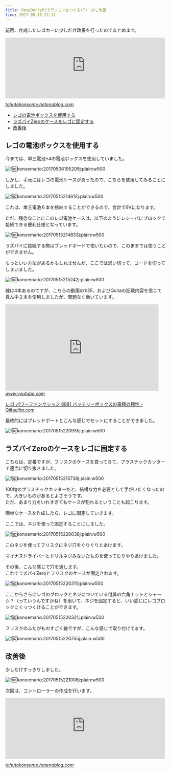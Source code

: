 ```yaml
---
title: RaspBerryPiでラジコンをつくる(7)：少し改善
time: 2017-05-15 22:11
---
```


前回、作成したレゴカーに少しだけ改善を行ったのでまとめます。

<iframe src="http://tohutokonsome.hatenablog.com/embed/2017/05/06/210309" title="RaspBerryPiでラジコンをつくる(6)：とりあえず動くものができました - 豆腐とコンソメ" class="embed-card embed-blogcard" scrolling="no" frameborder="0" style="display: block; width: 100%; height: 190px; max-width: 500px; margin: 10px 0px;"></iframe><cite class="hatena-citation"><a href="http://tohutokonsome.hatenablog.com/entry/2017/05/06/210309">tohutokonsome.hatenablog.com</a></cite>

- [レゴの電池ボックスを使用する](#%E3%83%AC%E3%82%B4%E3%81%AE%E9%9B%BB%E6%B1%A0%E3%83%9C%E3%83%83%E3%82%AF%E3%82%B9%E3%82%92%E4%BD%BF%E7%94%A8%E3%81%99%E3%82%8B)
- [ラズパイZeroのケースをレゴに固定する](#%E3%83%A9%E3%82%BA%E3%83%91%E3%82%A4Zero%E3%81%AE%E3%82%B1%E3%83%BC%E3%82%B9%E3%82%92%E3%83%AC%E3%82%B4%E3%81%AB%E5%9B%BA%E5%AE%9A%E3%81%99%E3%82%8B)
- [改善後](#%E6%94%B9%E5%96%84%E5%BE%8C)

## レゴの電池ボックスを使用する

今までは、単三電池\*4の電池ボックスを使用していました。

![f:id:konoemario:20170506195209j:plain:w500](https://cdn-ak.f.st-hatena.com/images/fotolife/k/konoemario/20170506/20170506195209.jpg "f:id:konoemario:20170506195209j:plain:w500")

しかし、手元にはレゴの電池ケースがあったので、こちらを使用してみることにしました。

![f:id:konoemario:20170515214612j:plain:w500](https://cdn-ak.f.st-hatena.com/images/fotolife/k/konoemario/20170515/20170515214612.jpg "f:id:konoemario:20170515214612j:plain:w500")

これは、単三電池６本を格納することができるので、合計で9Vになります。

ただ、残念なことにこのレゴ電池ケースは、以下のようにレシーバにブロックで接続できる便利仕様となっています。

![f:id:konoemario:20170515214833j:plain:w500](https://cdn-ak.f.st-hatena.com/images/fotolife/k/konoemario/20170515/20170515214833.jpg "f:id:konoemario:20170515214833j:plain:w500")

ラズパイに接続する際はブレッドボードで使いたいので、このままでは使うことができません。

もっといい方法があるかもしれませんが、ここでは思い切って、コードを切ってしまいました。

![f:id:konoemario:20170515215242j:plain:w500](https://cdn-ak.f.st-hatena.com/images/fotolife/k/konoemario/20170515/20170515215242.jpg "f:id:konoemario:20170515215242j:plain:w500")

線は4本あるのですが、こちらの動画の1:35、およびQuitaの記載内容を信じて真ん中２本を使用しましたが、問題なく動いています。

<iframe width="480" height="270" src="https://www.youtube.com/embed/uw3exu_3qD0?feature=oembed" frameborder="0" allowfullscreen></iframe><cite class="hatena-citation"><a href="https://www.youtube.com/watch?v=uw3exu_3qD0">www.youtube.com</a></cite>

[レゴ パワーファンクション 8881 バッテリーボックスの電極の極性 - Qiita](http://qiita.com/chi9rin/items/0c01c18c5048c64ffb0c)<cite class="hatena-citation"><a href="http://qiita.com/chi9rin/items/0c01c18c5048c64ffb0c">qiita.com</a></cite>

最終的にはブレッドボートとこんな感じでセットにすることができました。

![f:id:konoemario:20170515220935j:plain:w500](https://cdn-ak.f.st-hatena.com/images/fotolife/k/konoemario/20170515/20170515220935.jpg "f:id:konoemario:20170515220935j:plain:w500")

## ラズパイZeroのケースをレゴに固定する

こちらは、定番ですが、フリスクのケースを買ってきて、プラスチックカッターで適当に切り抜きました。

![f:id:konoemario:20170515215738j:plain:w500](https://cdn-ak.f.st-hatena.com/images/fotolife/k/konoemario/20170515/20170515215738.jpg "f:id:konoemario:20170515215738j:plain:w500")

100均のプラスチックカッターだと、結構な力を必要として手がいたくなったので、大きいものがあるとよさそうです。  
ただ、あまり力をいれすぎてもケースが割れるということも起こります。

簡単なケースを作成したら、レゴに固定していきます。

ここでは、ネジを使って固定することにしました。

![f:id:konoemario:20170515220038j:plain:w500](https://cdn-ak.f.st-hatena.com/images/fotolife/k/konoemario/20170515/20170515220038.jpg "f:id:konoemario:20170515220038j:plain:w500")

このネジを使ってフリスクにネジ穴をぐりぐりとあけます。

マイナスドライバーとドリルネジみないたものを使ってむりやりあけました。

その後、こんな感じで穴を通します。  
これでラズパイZeroとフリスクのケースが固定されます。

![f:id:konoemario:20170515220311j:plain:w500](https://cdn-ak.f.st-hatena.com/images/fotolife/k/konoemario/20170515/20170515220311.jpg "f:id:konoemario:20170515220311j:plain:w500")

ここからさらにレゴのブロックとネジについている付属の六角ナットとシャーシ？（っていうんですかね）を用いて、ネジを固定すると、いい感じにレゴブロックにくっつくけることができます。

![f:id:konoemario:20170515220321j:plain:w500](https://cdn-ak.f.st-hatena.com/images/fotolife/k/konoemario/20170515/20170515220321.jpg "f:id:konoemario:20170515220321j:plain:w500")

フリスクのふたがものすごく雑ですが、こんな感じで取り付けてます。

![f:id:konoemario:20170515220755j:plain:w500](https://cdn-ak.f.st-hatena.com/images/fotolife/k/konoemario/20170515/20170515220755.jpg "f:id:konoemario:20170515220755j:plain:w500")

## 改善後

少しだけすっきりしました。

![f:id:konoemario:20170515221008j:plain:w500](https://cdn-ak.f.st-hatena.com/images/fotolife/k/konoemario/20170515/20170515221008.jpg "f:id:konoemario:20170515221008j:plain:w500")

次回は、コントローラーの作成を行います。

<iframe src="http://tohutokonsome.hatenablog.com/embed/2017/05/16/215317" title="RaspBerryPiでラジコンをつくる(8)：コントローラをつくる - 豆腐とコンソメ" class="embed-card embed-blogcard" scrolling="no" frameborder="0" style="display: block; width: 100%; height: 190px; max-width: 500px; margin: 10px 0px;"></iframe><cite class="hatena-citation"><a href="http://tohutokonsome.hatenablog.com/entry/2017/05/16/215317">tohutokonsome.hatenablog.com</a></cite>
